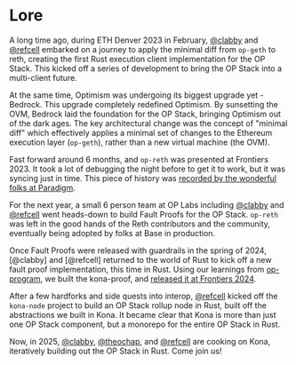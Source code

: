 # Lore

A long time ago, during ETH Denver 2023 in February, [@clabby][clabby]
and [@refcell][refcell] embarked on a journey to apply the minimal diff
from `op-geth` to reth, creating the first Rust execution client
implementation for the OP Stack. This kicked off a series of development
to bring the OP Stack into a multi-client future.

At the same time, Optimism was undergoing its biggest upgrade yet - Bedrock.
This upgrade completely redefined Optimism. By sunsetting the OVM, Bedrock
laid the foundation for the OP Stack, bringing Optimism out of the dark ages.
The key architectural change was the concept of "minimal diff" which effectively
applies a minimal set of changes to the Ethereum execution layer (`op-geth`),
rather than a new virtual machine (the OVM).

Fast forward around 6 months, and `op-reth` was presented at Frontiers 2023.
It took a lot of debugging the night before to get it to work, but it was
syncing just in time. This piece of history was [recorded by the wonderful
folks at Paradigm][recording].

For the next year, a small 6 person team at OP Labs including [@clabby][clabby] and
[@refcell][refcell] went heads-down to build Fault Proofs for the OP Stack. `op-reth`
was left in the good hands of the Reth contributors and the community,
eventually being adopted by folks at Base in production.

Once Fault Proofs were released with guardrails in the spring of 2024,
[@clabby] and [@refcell] returned to the world of Rust to kick off a new fault
proof implementation, this time in Rust. Using our learnings from [op-program], we
built the kona-proof, and [released it at Frontiers 2024][proofs].

After a few hardforks and side quests into interop, [@refcell][refcell] kicked
off the `kona-node` project to build an OP Stack rollup node in Rust, built off
the abstractions we built in Kona. It became clear that Kona is more than just
one OP Stack component, but a monorepo for the entire OP Stack in Rust.

Now, in 2025, [@clabby][clabby], [@theochap][theo], and [@refcell][refcell] are
cooking on Kona, iteratively building out the OP Stack in Rust. Come join us!


[proofs]: https://www.youtube.com/watch?v=mkygYH-07Hw&pp=ygUVZnJvbnRpZXJzIDIwMjQgY2xhYmJ5
[recording]: https://www.youtube.com/watch?v=AVYggka6_2Y&pp=ygUWZnJvbnRpZXJzIDIwMjMgb3AtcmV0aA%3D%3D
[refcell]: https://github.com/refcell
[clabby]: https://github.com/clabby
[theo]: https://github.com/theochap
[op-program]: https://github.com/ethereum-optimism/optimism/tree/develop/op-program
[optimism]: https://github.com/ethereum-optimism/optimism
